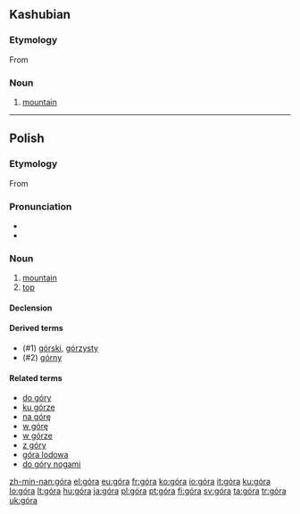 {{also|gora|göra|górą}}
==Kashubian==

===Etymology===
From {{proto|Slavic|gora|lang=csb}}

===Noun===
{{infl|csb|noun|g=f}}

# [[mountain]]
----
==Polish==

===Etymology===
From {{proto|Slavic|gora|lang=pl}}

===Pronunciation===
* {{audio|Pl-góra.ogg|audio}}
* {{IPA|[ˈɡura]|lang=pl}}

===Noun===
{{infl|pl|noun|g=f}}

# [[mountain]]
# [[top]]

====Declension====
{{pl-decl-noun
|góra|góry
|góry|gór
|górze|górom
|górę|góry
|górą|górami
|górze|górach
|góro|góry
}}

====Derived terms====
* (#1) [[górski]], [[górzysty]]
* (#2) [[górny]]

====Related terms====
* [[do góry]]
* [[ku górze]]
* [[na górę]]
* [[w górę]]
* [[w górze]]
* [[z góry]]
* [[góra lodowa]]
* [[do góry nogami]]

[[zh-min-nan:góra]]
[[el:góra]]
[[eu:góra]]
[[fr:góra]]
[[ko:góra]]
[[io:góra]]
[[it:góra]]
[[ku:góra]]
[[lo:góra]]
[[lt:góra]]
[[hu:góra]]
[[ja:góra]]
[[pl:góra]]
[[pt:góra]]
[[fi:góra]]
[[sv:góra]]
[[ta:góra]]
[[tr:góra]]
[[uk:góra]]